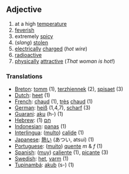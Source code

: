 ==Adjective==
#at a high [[temperature]]
#[[feverish]]
#extremely [[spicy]]
#(''slang'') [[stolen]]
#[[electrical]]ly [[charge]]d (''hot wire'')
#[[radioactive]]
#[[physical]]ly [[attractive]] (''That woman is hot!'')

===Translations===
*[[Breton]]: [[tomm]] (1), [[terzhiennek]] (2), [[spisaet]] (3)
*[[Dutch]]: [[heet]] (1)
*[[French]]: [[chaud]] (1), [[très]] [[chaud]] (1)
*[[German]]: [[heiß]] (1,4,7), [[scharf]] (3)
*[[Guarani]]: [[aku]] (h-) (1)
*[[Hebrew]]: [[חם]] (1)
*[[Indonesian]]: [[panas]] (1)
*[[Interlingua]]: ([[multo]]) [[calide]] (1)
*[[Japanese]]: [[熱い]] (あつい, atsui) (1)
*[[Portuguese]]: ([[muito]]) [[quente]] ''m'' & ''f'' (1)
*[[Spanish]]: ([[muy]]) [[caliente]] (1), [[picante]] (3)
*[[Swedish]]: [[het]], [[varm]] (1)
*[[Tupinambá]]: [[akub]] (s-) (1)